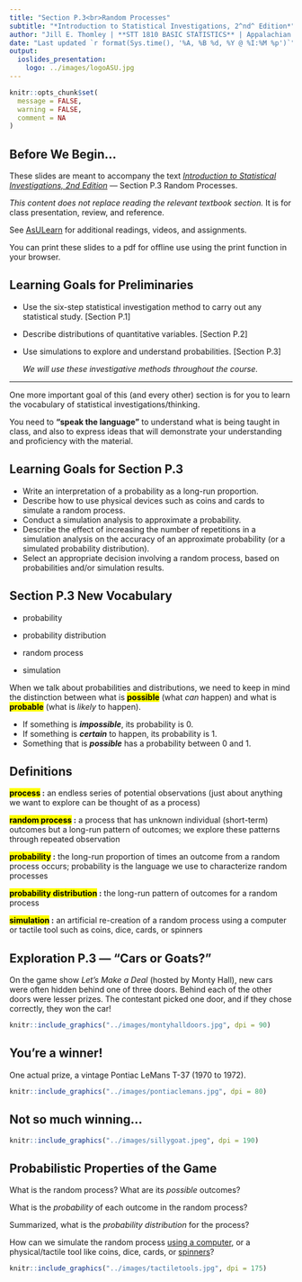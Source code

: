 ```yaml
---
title: "Section P.3<br>Random Processes"
subtitle: "*Introduction to Statistical Investigations, 2^nd^ Edition*"
author: "Jill E. Thomley | **STT 1810 BASIC STATISTICS** | Appalachian State University"
date: "Last updated `r format(Sys.time(), '%A, %B %d, %Y @ %I:%M %p')`"
output: 
  ioslides_presentation:
    logo: ../images/logoASU.jpg
---
```


```r
knitr::opts_chunk$set(
  message = FALSE,
  warning = FALSE,
  comment = NA
)
```


## Before We Begin…

These slides are meant to accompany the text [*Introduction to Statistical Investigations, 2nd Edition*](http://www.isi-stats.com/isi/index2nd.html) --- Section P.3 Random Processes.

*This content does not replace reading the relevant textbook section.* It is for class presentation, review, and reference.

See [AsULearn](https://asulearn.appstate.edu/) for additional readings, videos, and assignments.

You can print these slides to a pdf for offline use using the print function in your browser.


## Learning Goals for Preliminaries

* Use the six-step statistical investigation method to carry out any statistical study. [Section P.1]
* Describe distributions of quantitative variables. [Section P.2]
* Use simulations to explore and understand probabilities. [Section P.3]

  *We will use these investigative methods throughout the course.* 

<hr>

One more important goal of this (and every other) section is for you to learn the vocabulary of statistical investigations/thinking. 

You need to **"speak the language"** to understand what is being taught in class, and also to express ideas that will demonstrate your understanding and proficiency with the material. 


## Learning Goals for Section P.3

* Write an interpretation of a probability as a long-run proportion.
* Describe how to use physical devices such as coins and cards to simulate a random process.
* Conduct a simulation analysis to approximate a probability.
* Describe the effect of increasing the number of repetitions in a simulation analysis on the accuracy of an approximate probability (or a simulated probability distribution).
* Select an appropriate decision involving a random process, based on probabilities and/or simulation results.


## Section P.3 New Vocabulary

* probability

* probability distribution

* random process

* simulation

When we talk about probabilities and distributions, we need to keep in mind the distinction between what is **<mark>possible</mark>** (what *can* happen) and what is **<mark>probable</mark>** (what is *likely* to happen). 

* If something is ***impossible***, its probability is 0. 
* If something is ***certain*** to happen, its probability is 1.
* Something that is ***possible*** has a probability between 0 and 1.


## Definitions

**<mark>process</mark> :** an endless series of potential observations (just about anything we want to explore can be thought of as a process)

**<mark>random process</mark> :** a process that has unknown individual (short-term) outcomes but a long-run pattern of outcomes; we explore these patterns through repeated observation

**<mark>probability</mark> :** the long-run proportion of times an outcome from a random process occurs; probability is the language we use to characterize random processes

**<mark>probability distribution</mark> :** the long-run pattern of outcomes for a random process

**<mark>simulation</mark> :** an artificial re-creation of a random process using a computer or tactile tool such as coins, dice, cards, or spinners


## Exploration P.3 --- "Cars or Goats?"

On the game show *Let’s Make a Deal* (hosted by Monty Hall), new cars were often hidden behind one of three doors. Behind each of the other doors were lesser prizes. The contestant picked one door, and if they chose correctly, they won the car!

```r
knitr::include_graphics("../images/montyhalldoors.jpg", dpi = 90)
```


## You're a winner!

One actual prize, a vintage Pontiac LeMans T-37 (1970 to 1972).

```r
knitr::include_graphics("../images/pontiaclemans.jpg", dpi = 80)
```


## Not so much winning...

```r
knitr::include_graphics("../images/sillygoat.jpeg", dpi = 190)
```


## Probabilistic Properties of the Game

What is the random process? What are its *possible* outcomes?

What is the *probability* of each outcome in the random process? 

Summarized, what is the *probability distribution* for the process?

How can we simulate the random process [using a computer](https://www.random.org/), or a physical/tactile tool like coins, dice, cards, or [spinners](https://shodor-education.github.io/interactivate/activities/AdjustableSpinner/#gsc.tab=0)?

```r
knitr::include_graphics("../images/tactiletools.jpg", dpi = 175)
```

